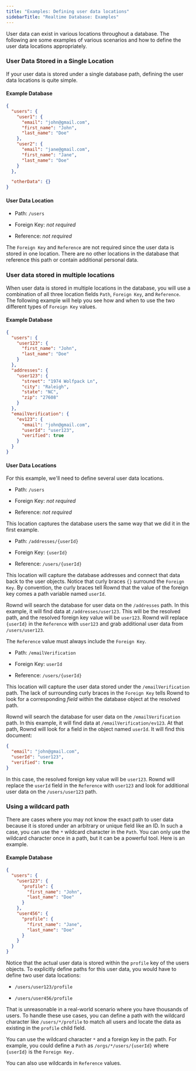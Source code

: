 ```yaml
---
title: "Examples: Defining user data locations"
sidebarTitle: "Realtime Database: Examples"
---
```


User data can exist in various locations throughout a database. The following
are some examples of various scenarios and how to define the user data locations
appropriately.

### User Data Stored in a Single Location

If your user data is stored under a single database path, defining the user data
locations is quite simple.

#### Example Database

```json
{
  "users": {
    "user1": {
      "email": "john@gmail.com",
      "first_name": "John",
      "last_name": "Doe"
    },
    "user2": {
      "email": "jane@gmail.com",
      "first_name": "Jane",
      "last_name": "Doe"
    }
  },

  "otherData": {}
}
```

#### User Data Location

- Path: `/users`

- Foreign Key: _not required_

- Reference: _not required_

The `Foreign Key` and `Reference` are not required since the user data is stored
in one location. There are no other locations in the database that reference
this path or contain additional personal data.

### User data stored in multiple locations

When user data is stored in multiple locations in the database, you will use a
combination of all three location fields `Path`, `Foreign Key`, and `Reference`.
The following example will help you see how and when to use the two different
types of `Foreign Key` values.

#### Example Database

```json
{
  "users": {
    "user123": {
      "first_name": "John",
      "last_name": "Doe"
    }
  },
  "addresses": {
    "user123": {
      "street": "1974 Wolfpack Ln",
      "city": "Raleigh",
      "state": "NC",
      "zip": "27608"
    }
  },
  "emailVerification": {
    "ev123": {
      "email": "john@gmail.com",
      "userId": "user123",
      "verified": true
    }
  }
}
```

#### User Data Locations

For this example, we'll need to define several user data locations.

- Path: `/users`

- Foreign Key: _not required_

- Reference: _not required_

This location captures the database users the same way that we did it in the
first example.

- Path: `/addresses/{userId}`

- Foreign Key: `{userId}`

- Reference: `/users/{userId}`

This location will capture the database addresses and connect that data back to
the user objects. Notice that curly braces `{}` surround the `Foreign Key`. By
convention, the curly braces tell Rownd that the value of the foreign key comes
a path variable named `userId`.

Rownd will search the database for user data on the `/addresses` path. In this
example, it will find data at `/addresses/user123`. This will be the resolved
path, and the resolved foreign key value will be `user123`. Rownd will replace
`{userId}` in the `Reference` with `user123` and grab additional user data from
`/users/user123`.

The `Reference` value must always include the `Foreign Key`.

- Path: `/emailVerification`

- Foreign Key: `userId`

- Reference: `/users/{userId}`

This location will capture the user data stored under the `/emailVerification`
path. The lack of surrounding curly braces in the `Foreign Key` tells Rownd to
look for a corresponding _field_ within the database object at the resolved
path.

Rownd will search the database for user data on the `/emailVerification` path.
In this example, it will find data at `/emailVerification/ev123`. At that path,
Rownd will look for a field in the object named `userId`. It will find this
document:

```json
{
  "email": "john@gmail.com",
  "userId": "user123",
  "verified": true
}
```

In this case, the resolved foreign key value will be `user123`. Rownd will
replace the `userId` field in the `Reference` with `user123` and look for
additional user data on the `/users/user123` path.

### Using a wildcard path

There are cases where you may not know the exact path to user data because it is
stored under an arbitrary or unique field like an ID. In such a case, you can
use the `*` wildcard character in the `Path`. You can only use the wildcard
character once in a path, but it can be a powerful tool. Here is an example.

#### Example Database

```json
{
  "users": {
    "user123": {
      "profile": {
        "first_name": "John",
        "last_name": "Doe"
      }
    },
    "user456": {
      "profile": {
        "first_name": "Jane",
        "last_name": "Doe"
      }
    }
  }
}
```

Notice that the actual user data is stored within the `profile` key of the users
objects. To explicitly define paths for this user data, you would have to define
two user data locations:

- `/users/user123/profile`

- `/users/user456/profile`

That is unreasonable in a real-world scenario where you have thousands of users.
To handle these use cases, you can define a path with the wildcard character
like `/users/*/profile` to match all users and locate the data as existing in
the `profile` child field.

You can use the wildcard character `*` and a foreign key in the path. For
example, you could define a `Path` as `/orgs/*/users/{userId}` where `{userId}`
is the `Foreign Key.`

You can also use wildcards in `Reference` values.
